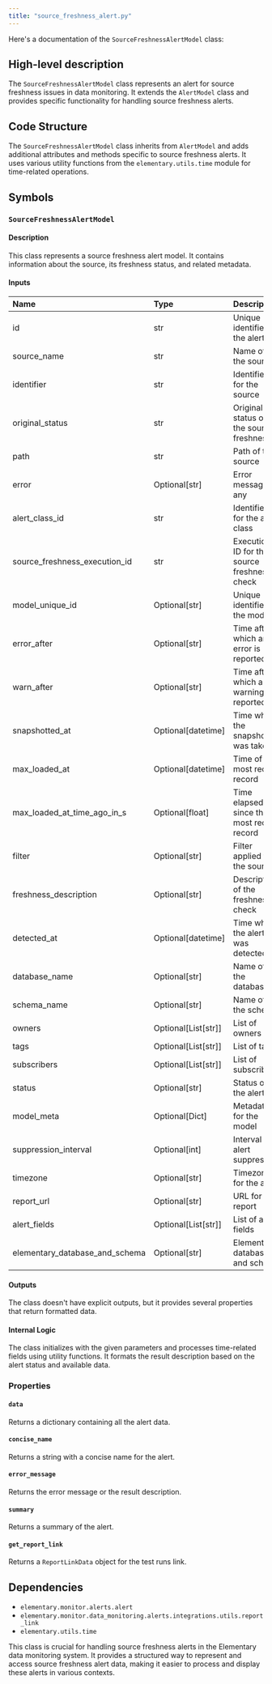 ```yaml
---
title: "source_freshness_alert.py"
---
```


Here's a documentation of the `SourceFreshnessAlertModel` class:

## High-level description
The `SourceFreshnessAlertModel` class represents an alert for source freshness issues in data monitoring. It extends the `AlertModel` class and provides specific functionality for handling source freshness alerts.

## Code Structure
The `SourceFreshnessAlertModel` class inherits from `AlertModel` and adds additional attributes and methods specific to source freshness alerts. It uses various utility functions from the `elementary.utils.time` module for time-related operations.

## Symbols

### `SourceFreshnessAlertModel`
#### Description
This class represents a source freshness alert model. It contains information about the source, its freshness status, and related metadata.

#### Inputs
| Name | Type | Description |
|:-----|:-----|:------------|
| id | str | Unique identifier for the alert |
| source_name | str | Name of the source |
| identifier | str | Identifier for the source |
| original_status | str | Original status of the source freshness |
| path | str | Path of the source |
| error | Optional[str] | Error message, if any |
| alert_class_id | str | Identifier for the alert class |
| source_freshness_execution_id | str | Execution ID for the source freshness check |
| model_unique_id | Optional[str] | Unique identifier for the model |
| error_after | Optional[str] | Time after which an error is reported |
| warn_after | Optional[str] | Time after which a warning is reported |
| snapshotted_at | Optional[datetime] | Time when the snapshot was taken |
| max_loaded_at | Optional[datetime] | Time of the most recent record |
| max_loaded_at_time_ago_in_s | Optional[float] | Time elapsed since the most recent record |
| filter | Optional[str] | Filter applied to the source |
| freshness_description | Optional[str] | Description of the freshness check |
| detected_at | Optional[datetime] | Time when the alert was detected |
| database_name | Optional[str] | Name of the database |
| schema_name | Optional[str] | Name of the schema |
| owners | Optional[List[str]] | List of owners |
| tags | Optional[List[str]] | List of tags |
| subscribers | Optional[List[str]] | List of subscribers |
| status | Optional[str] | Status of the alert |
| model_meta | Optional[Dict] | Metadata for the model |
| suppression_interval | Optional[int] | Interval for alert suppression |
| timezone | Optional[str] | Timezone for the alert |
| report_url | Optional[str] | URL for the report |
| alert_fields | Optional[List[str]] | List of alert fields |
| elementary_database_and_schema | Optional[str] | Elementary database and schema |

#### Outputs
The class doesn't have explicit outputs, but it provides several properties that return formatted data.

#### Internal Logic
The class initializes with the given parameters and processes time-related fields using utility functions. It formats the result description based on the alert status and available data.

### Properties

#### `data`
Returns a dictionary containing all the alert data.

#### `concise_name`
Returns a string with a concise name for the alert.

#### `error_message`
Returns the error message or the result description.

#### `summary`
Returns a summary of the alert.

#### `get_report_link`
Returns a `ReportLinkData` object for the test runs link.

## Dependencies
- `elementary.monitor.alerts.alert`
- `elementary.monitor.data_monitoring.alerts.integrations.utils.report_link`
- `elementary.utils.time`

This class is crucial for handling source freshness alerts in the Elementary data monitoring system. It provides a structured way to represent and access source freshness alert data, making it easier to process and display these alerts in various contexts.